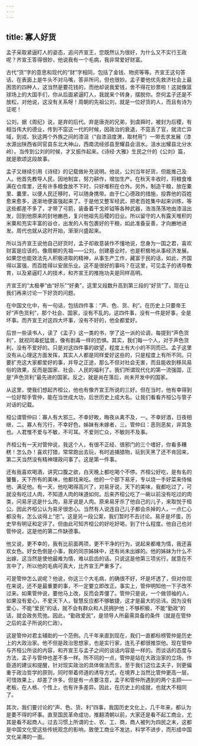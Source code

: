 ```yaml
---
---
---
```

title: 寡人好货
---




孟子采取紧逼盯人的姿态，追问齐宣王，您既然认为很好，为什么又不实行王政呢？齐宣王答得很妙，他说我有一个毛病，我非常爱好财富。

古代“货”字的意思和现代的“财”字相同，包括了金钱、物资等等。齐宣王这句答话，在表面上是牛头不对马嘴，答非所问，但也很妙。孟子要他优先救济社会上最困苦的四种人，这当然是要花钱的，而他却说我爱钱，舍不得花钞票啦！这就像篮球场上的大国手们，你从后面紧逼盯人，我就来个转身，摆脱你。奈何孟子还是不放松，对他说，这没有关系呀！周朝的先祖公刘，就是一位好货的人，而且有诗为证呢！

公刘，据《周纪》说，是弃的后代。弃是唐尧的兄弟，到虞舜时，被封为后稷，有相当伟大的德业，传到不窋这一代的时候，因政治的衰退，不窋丢了官，就流亡异域，到戎、狄这两个外族之间的漆沮（“自漆沮度渭，取材用”）一带去求发展（漆水源出陕西省同官县东北大神山，西南流经邠县至耀县会沮水。沮水出耀县北分水岭）。当传到公刘的时候，才又振作起来。《诗经·大雅》生民之什的《公刘》篇，就是歌颂这段故事。

孟子又继续引用《诗经》的记载做补充说明。他说，公刘当年好货，但能推己及人。他首先教导人民，因地制宜，努力耕作，增加生产。在秋天丰收时，将粮食堆满在仓库里，还有许多粮食放不下时，只好堆积在仓外。另外，制造干粮，放在橐里、囊里，以便人民迁移时，可以随身携带。由于仁心德政的措施，投靠他的百姓愈来愈多，逐渐地便富强起来了。于是他又整军经武，把老百姓集中起来训练，等这些都差不多了，才带了弓箭，装备着干戈斧钺等各种武器，浩浩荡荡地由漆沮出发，回到他原来的封地豳邑，复兴他祖先后稷的旧业。所以留守的人有露天堆积的米粟和充实丰富的谷仓，出发的人有包裹好的干粮，如此准备妥善，才向豳地进发。周代也就从这时开始，渐渐兴盛起来。

所以当齐宣王说他自己好货时，孟子却故意装作不懂地说，您身为一国之君，喜欢财富是应该的。像周朝的先祖——公刘，创建基业时，也是积极地从事经济发展。如果您也能效法先人积极进取的精神，从事生产工作，藏富于民的话，如此，齐国得以富强，而百姓得以安居乐业。这不是很好的事吗？在这里，可见孟子的诱导教育，以及紧逼盯人的技术，和齐宣王的推拖功夫是同样高明。

齐宣王的“太极拳”由“好乐”“好勇”，这里又段数升高到第三段的“好货”了。现在让我们再来讨论一下好货的问题。

在中国文化中，有一句话，包括四件事：“声、色、货、利”。在历史上只要帝王好“声色货利”，那个社会、国家，没有不乱的。这四件事，没有一件是好事，全是坏事。而齐宣王对这四大坏事，没有不好的，他全都爱好。

后世一些读书人，读了《孟子》这一类的书，学了这一派的论调，每提到“声色货利”，就视同毒蛇猛兽，像有剧毒一样的恐惧。其实，我们每一个人，对于声色货利，没有不爱好的。只是对这四件事的欲望，程度上有大小的不同而已。孟子这里没有从心理这方面发挥，其实人人都是同样爱好这些的，只是程度上有所不同。只要扩充这大家都爱好的事，并导之正途，那么不但对社会无害，而且能收到移风易俗的效果，反而是国家、社会、人民的福利了。我们所谓现代化的第一流强国，正是“声色货利”最先进的国家。反之，就是尚在落后，尚未开发中的国家。

从这里，使我们想起齐桓公，他也有像齐宣王所说的三好。但在当时，他有幸得到一位好帮手管仲，能在当世成大功，后世历史上成大名。让我们看看齐桓公与管子对话的记载。

桓公谓管仲曰：寡人有大邪三。不幸好畋，晦夜从禽不及，一。不幸好酒，日夜相继，二。寡人有污行，不幸好色，姊妹有未嫁者，三。管仲曰：恶则恶矣，非其急也。人君惟不爱与不敏，不可耳。不爱则亡众，不敏则不及事。

齐桓公有一天对管仲说，我这个人，有很不正经、很邪门的三个嗜好，你看多糟糕！怎么办！喜欢打猎，常常跑出去玩，有时追捕猎物，玩到天黑了还不肯回来，第二天当然没有精神理政问事了。这是第一件事。

还有我喜欢喝酒，讲究口腹之欲，白天晚上都吃喝个不停。齐桓公好吃，是有名的饕餮，天下所有的美味，他都找来吃。他的一个部下易牙，专以烧一手好菜来侍候他、满足他。有一天，他吃喝得高兴了，对易牙说，天下的美味，我都吃过了，可就没有吃过人肉，不知道人肉的味道如何。后来齐桓公吃了一碗以前没有吃过的肉类，问易牙这是什么肉，易牙说是人肉。原来易牙杀了他自己的儿子，来取悦于桓公。因此齐桓公认为易牙很忠心。当然有人说连自己儿子都会杀掉的人，一点仁心都没有，怎么谈得上“忠”。这是另一段公案，我们暂时不去讨论。易牙是坏蛋，历史早有明证和定评了。但由此可知齐桓公的好吃好喝，到了什么程度。他自己也对管仲说，这是他的第二件缺德事。

他又说，更不幸的，我有比前面两项，更不干净的行为，说起来都难为情，我还喜欢女色。好女色倒是小事，我的同宗姊妹中，还有尚未出嫁的。他的姊妹为什么不出嫁，这当然是使他最难为情，难以启齿的话。只说这是他第三项劣行，就意在不言中了，所以他的毛病可真大，比齐宣王严重多了。

可是管仲怎么说呢？他说，你这三个大毛病，的确很不好，坏是坏透了，但对你现在来说，还不是最重要的事，不一定要立即改正。事实上，管仲明知他一下子改不过来。如果管仲说，要他马上改，反而会弄僵了。管仲只是说，一个做领袖的人，如果没有爱心，不爱天下人，智慧反应都不够敏捷，这才是最大的忌讳。因为没有爱心，不能“爱民”的话，就不会有群众和人民拥护他；不够积极，不能“勤政”的话，就会政务荒弛。因此，“勤政爱民”，是领导人所最需具备的条件（就是在管仲之后的孟子所说的仁政）。

这是管仲对君主辅助的一个范例。几千年来直到现在，我们一直都标榜管仲是历史上的大政治家。他不但是政治思想家，也是实行家，连孔子都很推崇他。现在管仲与齐桓公所谈的内容，和齐宣王与孟子之间的谈话内容是一样的。而谈话的态度与方法，孟子与管仲也差不多一样。所不同的一点，管仲是站在大政治家的立场，作臣道的建议和提醒，针对现实政治的具体做法而言。至于我们这位孟夫子，则更偏重于政治哲学的原则，同时带着师道的诱导方式，在境界上当然比管仲更高一层，可惜效果上，却差了许多。但是有一点要注意，孟子和管仲所遇到的两个主顾——老板，在人格、个性上，也有许多差异。因此，在历史上的成就，也就大不相同了。

其次，我们要讨论的“声、色、货、利”四事，我国历史文化上，几千年来，都认为是要不得的坏事。直至国民革命成功，推翻清朝以前，大家还是看不起工商业，尤其是看不起商人。过去习惯上所谓的士、农、工、商，商人被列为四民之末，这都是中国文化受这些传统观念的影响，致使工商业不发达，科学不进步，而形成中国文化呆滞的一面。